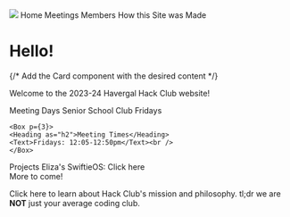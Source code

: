 
<Container>

<Flex as="nav">
  <Image src={"https://assets.hackclub.com/flag-orpheus-top.svg"} />
  <NavLink href="#!" p={2}>
    Home
  </NavLink>
  <NavLink href="#!" p={2}>
    Meetings
  </NavLink>
  <NavLink href="#!" p={2}>
    Members
  </NavLink>
  <NavLink href="/how_the_site_was_made.mdx" p={2}>
    How this Site was Made
  </NavLink>
</Flex>

</Container>


<Container>

# Hello!

{/* Add the Card component with the desired content */}

Welcome to the 2023-24 Havergal Hack Club website!

<Card>
<Flex justifyContent="space-evenly">
    <Box p={3}>
    <Heading as="h2">Meeting Days</Heading>
    <Text>Senior School Club Fridays</Text><br />
    </Box>

    <Box p={3}>
    <Heading as="h2">Meeting Times</Heading>
    <Text>Fridays: 12:05-12:50pm</Text><br />
    </Box>
</Flex>
</Card>

<Card>
  <Flex justifyContent="space-evenly">
      <Box p={3}>
      <Heading as="h2">Projects</Heading>
      <Text>Eliza's SwiftieOS: <Link href="https://traumaticidenticallistener--eprole.repl.co/">Click here</Text><br />
      <Text>More to come!</Text>
      </Box>
  </Flex>
  </Card>

Click <Link href="https://hackclub.com/philosophy/">here</Link> to learn about Hack Club's mission and philosophy. tl;dr we are **NOT** just your average coding club.
</Container>